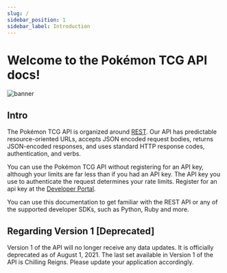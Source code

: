 ```yaml
---
slug: /
sidebar_position: 1
sidebar_label: Introduction
---
```


# Welcome to the Pokémon TCG API docs!

<div style={{textAlign: 'center'}}>
    <img src="/img/cards-banner2.png" alt="banner" />
</div>

## Intro

The Pokémon TCG API is organized around [REST](http://en.wikipedia.org/wiki/Representational_State_Transfer). Our API has predictable resource-oriented URLs, accepts JSON encoded request bodies, returns JSON-encoded responses, and uses standard HTTP response codes, authentication, and verbs.

You can use the Pokémon TCG API without registering for an API key, although your limits are far less than if you had an API key. The API key you use to authenticate the request determines your rate limits. Register for an api key at the [Developer Portal](https://dev.pokemontcg.io).

You can use this documentation to get familiar with the REST API or any of the supported developer SDKs, such as Python, Ruby and more.

## Regarding Version 1 [Deprecated]

Version 1 of the API will no longer receive any data updates.
It is officially deprecated as of August 1, 2021.
The last set available in Version 1 of the API is Chilling Reigns.
Please update your application accordingly.